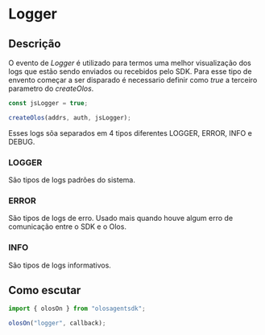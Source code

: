 # Logger

## Descrição

O evento de _Logger_ é utilizado para termos uma melhor visualização dos logs que estão sendo enviados ou recebidos pelo SDK. Para esse tipo de envento começar a ser disparado é necessario definir como _true_ a terceiro parametro do _createOlos_.

```js copy
const jsLogger = true;

createOlos(addrs, auth, jsLogger);
```

Esses logs sõa separados em 4 tipos diferentes LOGGER, ERROR, INFO e DEBUG.

### LOGGER

São tipos de logs padrões do sistema.

### ERROR

São tipos de logs de erro. Usado mais quando houve algum erro de comunicação entre o SDK e o Olos.

### INFO

São tipos de logs informativos.

## Como escutar

```js copy
import { olosOn } from "olosagentsdk";

olosOn("logger", callback);
```
